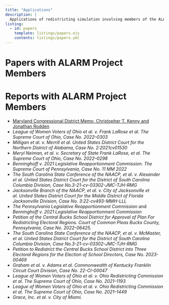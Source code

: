 ```yaml
---
title: "Applications"
description: |
  Applications of redistricting simulation involving members of the ALARM Project.
listing:
  - id: papers
    template: listings/papers.ejs
    contents: listings/papers.yml
---
```


# Papers with ALARM Project Members

::: {#papers}
:::

# Reports with ALARM Project Members

- [Maryland Congressional District Memo, Christopher T. Kenny and Jonathan Rodden](https://redistricting.maryland.gov/Documents/Library/mcrc-drafts-2021-0913/2021-0913-memo-algorithms-produced-by-Professor-Rodden.pdf)
- *League of Women Voters of Ohio et al. v. Frank LaRose et al. The Supreme Court of Ohio, Case No. 2022–0303*
- *Milligan et al. v. Merrill et al. United States District Court for the Northern District of Alabama, Case No. 2:2021cv01530*
- *Meryl Neiman, et al. v. Secretary of State Frank LaRose, et al. The Supreme Court of Ohio, Case No. 2022–0298*
- *Benninghoff v. 2021 Legislative Reapportionment Commission. The Supreme Court of Pennsylvania, Case No. 11 MM 2022*
- *The South Carolina State Conference of the NAACP, et al. v. Alexander et al. United States District Court for the District of South Carolina Columbia Division, Case No.3-21-cv-03302-JMC-TJH-RMG*
- *Jacksonville Branch of the NAACP, et al. v. City of Jacksonville et al. United States District Court for the Middle District of Florida Jacksonville Division, Case No. 3:22-cv493-MMH-LLL*
- *The Pennsylvania Legislative Reapportionment Commission* and *Benninghoff v. 2021 Legislative Reapportionment Commission*
- *Petition of the Central Bucks School District for Approval of Plan For Redistricting Electoral Regions. Court of Common Pleas Bucks County, Pennsylvania, Case No. 2022-06425.*
- *The South Carolina State Conference of the NAACP, et al. v. McMaster, et al. United States District Court for the District of South Carolina Columbia Division, Case No.3-21-cv-03302-JMC-TJH-RMG*
- *Petition to Redistrict the Central Bucks School District into Three Electoral Regions for the Election of School Directors, Case No. 2023-00469*
- *Graham et al. v. Adams et al. Commonwealth of Kentucky Franklin Circuit Court Division, Case No. 22-CI-00047*
- *League of Women Voters of Ohio et al. v. Ohio Redistricting Commission et al. The Supreme Court of Ohio, Case No. 2021–1193*
- *League of Women Voters of Ohio et al. v. Ohio Redistricting Commission et al. The Supreme Court of Ohio, Case No. 2021–1449*
- *Grace, Inc. et al. v. City of Miami.*
